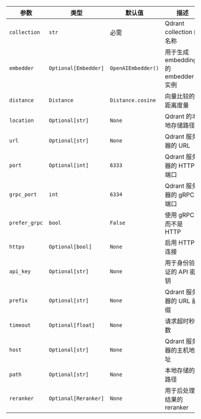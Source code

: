 | 参数 | 类型 | 默认值 | 描述 |
| --------- | ---- | ------- | ----------- |
| `collection` | `str` | 必需 | Qdrant collection 的名称 |
| `embedder` | `Optional[Embedder]` | `OpenAIEmbedder()` | 用于生成 embeddings 的 embedder 实例 |
| `distance` | `Distance` | `Distance.cosine` | 向量比较的距离度量 |
| `location` | `Optional[str]` | `None` | Qdrant 的本地存储路径 |
| `url` | `Optional[str]` | `None` | Qdrant 服务器的 URL |
| `port` | `Optional[int]` | `6333` | Qdrant 服务器的 HTTP 端口 |
| `grpc_port` | `int` | `6334` | Qdrant 服务器的 gRPC 端口 |
| `prefer_grpc` | `bool` | `False` | 使用 gRPC 而不是 HTTP |
| `https` | `Optional[bool]` | `None` | 启用 HTTPS 连接 |
| `api_key` | `Optional[str]` | `None` | 用于身份验证的 API 密钥 |
| `prefix` | `Optional[str]` | `None` | Qdrant 服务器的 URL 前缀 |
| `timeout` | `Optional[float]` | `None` | 请求超时秒数 |
| `host` | `Optional[str]` | `None` | Qdrant 服务器的主机地址 |
| `path` | `Optional[str]` | `None` | 本地存储的路径 |
| `reranker` | `Optional[Reranker]` | `None` | 用于后处理结果的 reranker |